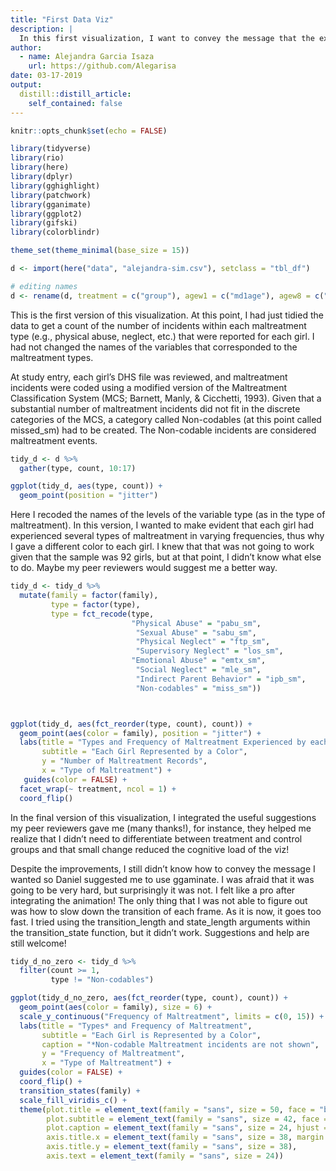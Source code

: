 ```yaml
---
title: "First Data Viz"
description: |
  In this first visualization, I want to convey the message that the experience of maltreatment is complex. Frequently, children experience several types of maltreatment across several years (chronicity). These factors are considered when determining the severity of maltreatment that each child experiences.
author:
  - name: Alejandra Garcia Isaza
    url: https://github.com/Alegarisa
date: 03-17-2019
output:
  distill::distill_article:
    self_contained: false
---
```


```r
knitr::opts_chunk$set(echo = FALSE)

library(tidyverse)
library(rio)
library(here)
library(dplyr)
library(gghighlight)
library(patchwork)
library(gganimate)
library(ggplot2)
library(gifski)
library(colorblindr)

theme_set(theme_minimal(base_size = 15))

```


```r

d <- import(here("data", "alejandra-sim.csv"), setclass = "tbl_df") 

# editing names
d <- rename(d, treatment = c("group"), agew1 = c("md1age"), agew8 = c("md8age"), maltxrecs = c("total_number_maltx_records"), placechange = c("pre_b_lplacechanges"), severitymaltx = c("severitymn"), totcupsgain = c("cup_agrto"), totcupsloss = c("cup_alrto"))

```

This is the first version of this visualization. At this point, I had just tidied the data to get a count of the number of incidents within each maltreatment type (e.g., physical abuse, neglect, etc.) that were reported for each girl. I had not changed the names of the variables that corresponded to the maltreatment types. 

At study entry, each girl's DHS file was reviewed, and maltreatment incidents were coded using a modified version of the Maltreatment Classification System (MCS; Barnett, Manly, & Cicchetti, 1993). Given that a substantial number of maltreatment incidents did not fit in the discrete categories of the MCS, a category called Non-codables (at this point called missed_sm) had to be created. The Non-codable incidents are considered maltreatment events.

```r

tidy_d <- d %>%
  gather(type, count, 10:17)

ggplot(tidy_d, aes(type, count)) +
  geom_point(position = "jitter") 

```

Here I recoded the names of the levels of the variable type (as in the type of maltreatment). In this version, I wanted to make evident that each girl had experienced several types of maltreatment in varying frequencies, thus why I gave a different color to each girl. I knew that that was not going to work given that the sample was 92 girls, but at that point, I didn't know what else to do. Maybe my peer reviewers would suggest me a better way.

```r

tidy_d <- tidy_d %>%
  mutate(family = factor(family),
         type = factor(type),
         type = fct_recode(type,
                           "Physical Abuse" = "pabu_sm",
                            "Sexual Abuse" = "sabu_sm",
                            "Physical Neglect" = "ftp_sm",
                            "Supervisory Neglect" = "los_sm",
                           "Emotional Abuse" = "emtx_sm",
                            "Social Neglect" = "mle_sm",
                            "Indirect Parent Behavior" = "ipb_sm",
                            "Non-codables" = "miss_sm"))



ggplot(tidy_d, aes(fct_reorder(type, count), count)) +
  geom_point(aes(color = family), position = "jitter") +
  labs(title = "Types and Frequency of Maltreatment Experienced by each Girl",
       subtitle = "Each Girl Represented by a Color",
       y = "Number of Maltreatment Records",
       x = "Type of Maltreatment") +
   guides(color = FALSE) +
  facet_wrap(~ treatment, ncol = 1) +
  coord_flip()

```

In the final version of this visualization, I integrated the useful suggestions my peer reviewers gave me (many thanks!), for instance, they helped me realize that I didn't need to differentiate between treatment and control groups and that small change reduced the cognitive load of the viz! 

Despite the improvements, I still didn't know how to convey the message I wanted so Daniel suggested me to use ggaminate. I was afraid that it was going to be very hard, but surprisingly it was not. I felt like a pro after integrating the animation! The only thing that I was not able to figure out was how to slow down the transition of each frame. As it is now, it goes too fast. I tried using the transition_length and state_length arguments within the transition_state function, but it didn't work. Suggestions and help are still welcome! 

```r

tidy_d_no_zero <- tidy_d %>%
  filter(count >= 1,
         type != "Non-codables")

ggplot(tidy_d_no_zero, aes(fct_reorder(type, count), count)) +
  geom_point(aes(color = family), size = 6) +
  scale_y_continuous("Frequency of Maltreatment", limits = c(0, 15)) +
  labs(title = "Types* and Frequency of Maltreatment",
       subtitle = "Each Girl is Represented by a Color",
       caption = "*Non-codable Maltreatment incidents are not shown",
       y = "Frequency of Maltreatment",
       x = "Type of Maltreatment") +
  guides(color = FALSE) +
  coord_flip() +
  transition_states(family) +
  scale_fill_viridis_c() +
  theme(plot.title = element_text(family = "sans", size = 50, face = "bold", hjust = 0.5, margin = margin(20, 20, 10, 10)),
        plot.subtitle = element_text(family = "sans", size = 42, face = "italic", hjust = 0.5, margin = margin(10, 10, 20, 10)),
        plot.caption = element_text(family = "sans", size = 24, hjust = 1, margin = margin(25, 10, 10, 10)), 
        axis.title.x = element_text(family = "sans", size = 38, margin = margin(20, 10, 10, 10)),
        axis.title.y = element_text(family = "sans", size = 38),
        axis.text = element_text(family = "sans", size = 24))

```

